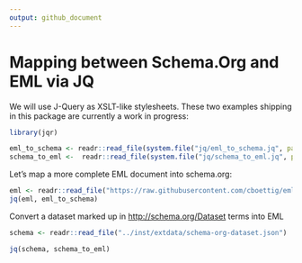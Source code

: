 ```yaml
---
output: github_document
---
```


# Mapping between Schema.Org and EML via JQ 



We will use J-Query as XSLT-like stylesheets. These two examples shipping in this package are currently a work in progress:

```r
library(jqr)
```


```r
eml_to_schema <- readr::read_file(system.file("jq/eml_to_schema.jq", package="emld"))
schema_to_eml <-  readr::read_file(system.file("jq/schema_to_eml.jq", package="emld"))

```


Let's map a more complete EML document into schema.org:

```r
eml <- readr::read_file("https://raw.githubusercontent.com/cboettig/emld/master/inst/extdata/hf205.json")
jq(eml, eml_to_schema)
```



Convert a dataset marked up in <http://schema.org/Dataset> terms into EML

```r
schema <- readr::read_file("../inst/extdata/schema-org-dataset.json")

jq(schema, schema_to_eml)
```


